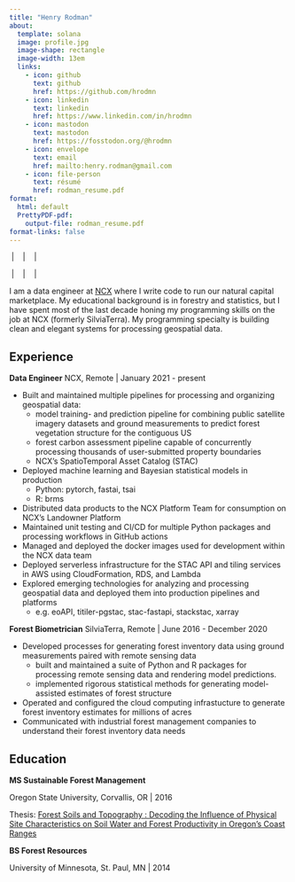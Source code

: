 ```yaml
---
title: "Henry Rodman"
about:
  template: solana
  image: profile.jpg
  image-shape: rectangle
  image-width: 13em
  links:
    - icon: github
      text: github
      href: https://github.com/hrodmn
    - icon: linkedin
      text: linkedin
      href: https://www.linkedin.com/in/hrodmn
    - icon: mastodon
      text: mastodon
      href: https://fosstodon.org/@hrodmn
    - icon: envelope
      text: email
      href: mailto:henry.rodman@gmail.com
    - icon: file-person
      text: résumé
      href: rodman_resume.pdf
format:
  html: default
  PrettyPDF-pdf:
    output-file: rodman_resume.pdf
format-links: false
---
```


::: {.content-visible when-format="pdf"}

\website{www.hrodmn.dev} \ | \ \email{henry.rodman@gmail.com} \ | \ \phone{612-845-7637} \ | \ \location{Duluth, MN}

\github{hrodmn} \ | \ \linkedin{hrodmn} \ | \ \mastodon{mas.to/@hrodmn} \ | \twitter{hrodmn}

:::

::: {.content-visible when-format="html"}

I am a data engineer at [NCX](https://ncx.com) where I write code to run our
natural capital marketplace.
My educational background is in forestry and statistics, but I have spent most
of the last decade honing my programming skills on the job at NCX (formerly
SilviaTerra).
My programming specialty is building clean and elegant systems for processing
geospatial data.

:::

## Experience

**Data Engineer** NCX, Remote | January 2021 - present

* Built and maintained multiple pipelines for processing and organizing
  geospatial data:
  * model training- and prediction pipeline for combining public satellite  
    imagery datasets and ground measurements to predict forest vegetation
    structure for the contiguous US
  * forest carbon assessment pipeline capable of concurrently processing
    thousands of user-submitted property boundaries
  * NCX's SpatioTemporal Asset Catalog (STAC)
* Deployed machine learning and Bayesian statistical models in production
  * Python: pytorch, fastai, tsai
  * R: brms
* Distributed data products to the NCX Platform Team for consumption on NCX's 
  Landowner Platform
* Maintained unit testing and CI/CD for multiple Python packages and processing 
  workflows in GitHub actions
* Managed and deployed the docker images used for development within the NCX
  data team
* Deployed serverless infrastructure for the STAC API and tiling services in
  AWS using CloudFormation, RDS, and Lambda
* Explored emerging technologies for analyzing and processing geospatial data
  and deployed them into production pipelines and platforms
  * e.g. eoAPI, titiler-pgstac, stac-fastapi, stackstac, xarray

**Forest Biometrician** SilviaTerra, Remote | June 2016 - December 2020

* Developed processes for generating forest inventory data using ground
  measurements paired with remote sensing data
  * built and maintained a suite of Python and R packages for processing remote
    sensing data and rendering model predictions.
  * implemented rigorous statistical methods for generating model-assisted
    estimates of forest structure
* Operated and configured the cloud computing infrastucture to generate forest
  inventory estimates for millions of acres
* Communicated with industrial forest management companies to understand their 
  forest inventory data needs

## Education

**MS Sustainable Forest Management**

Oregon State University, Corvallis, OR | 2016

Thesis: [Forest Soils and Topography : Decoding the Influence of Physical Site Characteristics on Soil Water and Forest Productivity in Oregon's Coast Ranges](https://ir.library.oregonstate.edu/concern/graduate_thesis_or_dissertations/p2677094w)

**BS Forest Resources**

University of Minnesota, St. Paul, MN | 2014


